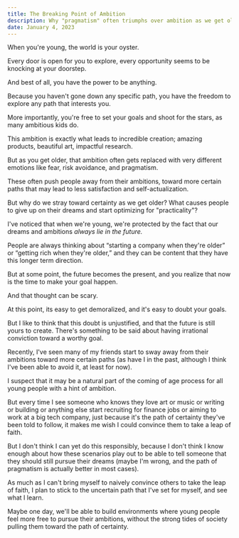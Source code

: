 ```yaml
---
title: The Breaking Point of Ambition
description: Why "pragmatism" often triumphs over ambition as we get older
date: January 4, 2023
---
```


When you&apos;re young, the world is your oyster.

Every door is open for you to explore, every opportunity seems to be knocking at your doorstep.

And best of all, you have the power to be anything.

Because you haven&apos;t gone down any specific path, you have the freedom to explore any path that interests you.

More importantly, you&apos;re free to set your goals and shoot for the stars, as many ambitious kids do.

This ambition is exactly what leads to incredible creation; amazing products, beautiful art, impactful research.

But as you get older, that ambition often gets replaced with very different emotions like fear, risk avoidance, and pragmatism.

These often push people away from their ambitions, toward more certain paths that may lead to less satisfaction and self-actualization.

But why do we stray toward certainty as we get older? What causes people to give up on their dreams and start optimizing for "practicality"?

I&apos;ve noticed that when we&apos;re young, we&apos;re protected by the fact that our dreams and ambitions _always lie in the future._

People are always thinking about “starting a company when they&apos;re older” or “getting rich when they&apos;re older,” and they can be content that they have this longer term direction.

But at some point, the future becomes the present, and you realize that now is the time to make your goal happen.

And that thought can be scary.

At this point, its easy to get demoralized, and it&apos;s easy to doubt your goals.

But I like to think that this doubt is unjustified, and that the future is still yours to create. There's something to be said about having irrational conviction toward a worthy goal.

Recently, I've seen many of my friends start to sway away from their ambitions toward more certain paths (as have I in the past, although I think I've been able to avoid it, at least for now).

I suspect that it may be a natural part of the coming of age process for all young people with a hint of ambition.

But every time I see someone who knows they love art or music or writing or building or anything else start recruiting for finance jobs or aiming to work at a big tech company, just because it's the path of certainty they've been told to follow, it makes me wish I could convince them to take a leap of faith.

But I don&apos;t think I can yet do this responsibly, because I don&apos;t think I know enough about how these scenarios play out to be able to tell someone that they should still pursue their dreams (maybe I&apos;m wrong, and the path of pragmatism is actually better in most cases).

As much as I can't bring myself to naively convince others to take the leap of faith, I plan to stick to the uncertain path that I've set for myself, and see what I learn.

Maybe one day, we'll be able to build environments where young people feel more free to pursue their ambitions, without the strong tides of society pulling them toward the path of certainty.
